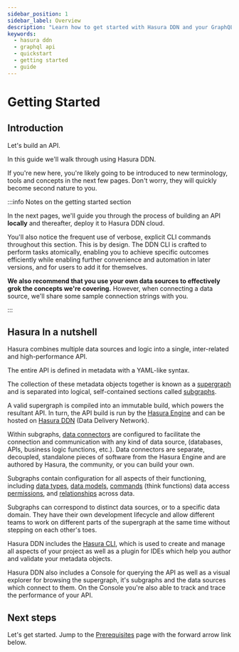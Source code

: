 ```yaml
---
sidebar_position: 1
sidebar_label: Overview
description: "Learn how to get started with Hasura DDN and your GraphQL API."
keywords:
  - hasura ddn
  - graphql api
  - quickstart
  - getting started
  - guide
---
```


# Getting Started

## Introduction

Let's build an API.

In this guide we'll walk through using Hasura DDN.

If you're new here, you're likely going to be introduced to new terminology, tools and concepts in the next few pages.
Don't worry, they will quickly become second nature to you.

:::info Notes on the getting started section

In the next pages, we'll guide you through the process of building an API **locally** and thereafter, deploy it to
Hasura DDN cloud.

You'll also notice the frequent use of verbose, explicit CLI commands throughout this section. This is by design.
The DDN CLI is crafted to perform tasks atomically, enabling you to achieve specific outcomes efficiently while
enabling further convenience and automation in later versions, and for users to add it for themselves.

**We also recommend that you use your own data sources to effectively grok the concepts we're covering.** However, when
connecting a data source, we'll share some sample connection strings with you.

:::

## Hasura In a nutshell

Hasura combines multiple data sources and logic into a single, inter-related and high-performance API.

The entire API is defined in metadata with a YAML-like syntax.

The collection of these metadata objects together is known as a [supergraph](/glossary.mdx#supergraph) and is separated
into logical, self-contained sections called [subgraphs](/glossary.mdx#subgraphs).

A valid supergraph is compiled into an immutable build, which powers the resultant API. In turn, the API build is run by
the [Hasura Engine](/glossary.mdx#immutable-build-runtime-system) and can be hosted on
[Hasura DDN](/glossary.mdx#hasura-data-delivery-network-ddn) (Data Delivery Network).

Within subgraphs, [data connectors](/glossary.mdx#native-data-connectors) are configured to facilitate the connection
and communication with any kind of data source, (databases, APIs, business logic functions, etc.). Data connectors are
separate, decoupled, standalone pieces of software from the Hasura Engine and are authored by Hasura, the community, or
you can build your own.

Subgraphs contain configuration for all aspects of their functioning, including
[data types](/supergraph-modeling/types.mdx), [data models](/supergraph-modeling/models.mdx),
[commands](/supergraph-modeling/commands.mdx) (think functions) data access
[permissions](/supergraph-modeling/permissions.mdx), and [relationships](/supergraph-modeling/relationships.mdx) across
data.

Subgraphs can correspond to distinct data sources, or to a specific data domain. They have their own development
lifecycle and allow different teams to work on different parts of the supergraph at the same time without stepping on
each other's toes.

Hasura DDN includes the [Hasura CLI](/cli/overview.mdx), which is used to create and manage all aspects of your project
as well as a plugin for IDEs which help you author and validate your metadata objects.

Hasura DDN also includes a Console for querying the API as well as a visual explorer for browsing the supergraph, it's
subgraphs and the data sources which connect to them. On the Console you're also able to track and trace the performance
of your API.

## Next steps

Let's get started. Jump to the [Prerequisites](/getting-started/00-prerequisites.mdx) page with the forward arrow link
below.
